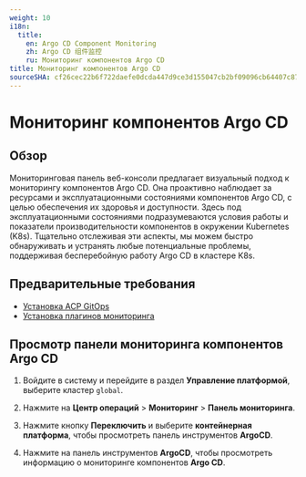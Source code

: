 ```yaml
---
weight: 10
i18n:
  title:
    en: Argo CD Component Monitoring
    zh: Argo CD 组件监控
    ru: Мониторинг компонентов Argo CD
title: Мониторинг компонентов Argo CD
sourceSHA: cf26cec22b6f722daefe0dcda447d9ce3d155047cb2bf09096cb64407c87fcf5
---
```


# Мониторинг компонентов Argo CD

## Обзор

Мониторинговая панель веб-консоли предлагает визуальный подход к мониторингу компонентов Argo CD. Она проактивно наблюдает за ресурсами и эксплуатационными состояниями компонентов Argo CD, с целью обеспечения их здоровья и доступности. Здесь под эксплуатационными состояниями подразумеваются условия работы и показатели производительности компонентов в окружении Kubernetes (K8s). Тщательно отслеживая эти аспекты, мы можем быстро обнаруживать и устранять любые потенциальные проблемы, поддерживая бесперебойную работу Argo CD в кластере K8s.

## Предварительные требования

- [Установка ACP GitOps](/gitops/install_gitops/install_gitops_plugin.mdx)
- [Установка плагинов мониторинга](/observability/monitor/install_monitor.mdx)

## Просмотр панели мониторинга компонентов Argo CD

1. Войдите в систему и перейдите в раздел **Управление платформой**, выберите кластер `global`.

2. Нажмите на **Центр операций** > **Мониторинг** > **Панель мониторинга**.

3. Нажмите кнопку **Переключить** и выберите **контейнерная платформа**, чтобы просмотреть панель инструментов **ArgoCD**.

4. Нажмите на панель инструментов **ArgoCD**, чтобы просмотреть информацию о мониторинге компонентов **Argo CD**.

